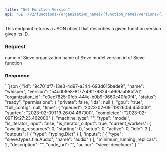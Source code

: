 ```yaml
---
title: "Get Function Version"
api: "GET /v2/functions/{organization_name}/{function_name}/versions/{id}"
---
```


This endpoint returns a JSON object that describes a given function version given its ID.

### Request
<ParamField path="organization_name" type="string" required>
  name of Sieve organization
</ParamField>
<ParamField path="function_name" type="string" required>
  name of Sieve model
</ParamField>
<ParamField path="id" type="string" required>
  version id of Sieve function 
</ParamField>

### Response
<Snippet file="version.mdx" />

<ResponseExample>
```json
{
  "id": "9c701df7-13e3-4d97-a344-693d615bede9",
  "name": "whisper",
  "version": "54cd08e8-8f77-49f1-9824-b969aab8bf7d",
  "organization_id": "c0ec7825-0fcb-444e-b0b9-9660c40fa0f4",
  "status": "ready",
  "permissions": {
    "private": false,
    "ids": null
  },
  "gpu": "true",
  "full_config": null,
  "time": {
    "queued": "2023-02-09T19:26:04.455000",
    "started": "2023-02-09T19:26:04.467000",
    "completed": "2023-02-09T19:27:23.462000"
  },
  "machine_type": "",
  "type": "model",
  "is_iterator_input": false,
  "is_iterator_output": true,
  "current_workers": {
    "awaiting_resources": 0,
    "starting": 0,
    "setup": 0,
    "active": 0,
    "idle": 3
  },
  "outputs": [
    {
      "type": "typing.Dict"
    }
  ],
  "inputs": [
    {
      "type": "sieve.types.file.Audio",
      "name": "audio"
    }
  ],
  "minimum_running_replicas": 2,
  "description": "",
  "code_url": "",
  "author": "sieve-developer"
}
```
</ResponseExample>
